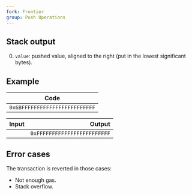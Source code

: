 ```yaml
---
fork: Frontier
group: Push Operations
---
```


## Stack output

0. `value`: pushed value, aligned to the right (put in the lowest significant bytes).

## Example

| Code |
|------|
| `0x6BFFFFFFFFFFFFFFFFFFFFFFFF` |

| Input | Output |
|------:|-------:|
| | `0xFFFFFFFFFFFFFFFFFFFFFFFF` |

## Error cases

The transaction is reverted in those cases:
- Not enough gas.
- Stack overflow.
